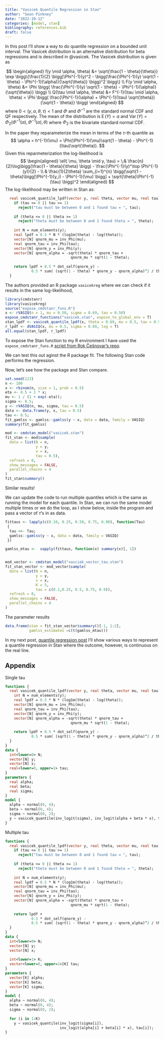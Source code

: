 ```yaml
---
title: "Vasicek Quantile Regression in Stan"
author: "Sean Pinkney"
date: "2022-10-12"
categories: [model, stan]
bibliography: references.bib
draft: false
---
```


In this post I'll show a way to do quantile regression on a bounded unit interval. The Vasicek distribution is an alternative distribution for beta regressions and is described in @vasicek. The Vasicek distribution is given as

$$
  \begin{aligned}
f(y \mid \alpha, \theta) &= \sqrt{\frac{1 - \theta}{\theta}} \exp \bigg\{\frac{1}{2} \bigg[\Phi^{-1}(y)^2 - 
                                                                                             \bigg(\frac{\Phi^{-1}(y) \sqrt{1 - \theta} - \Phi^{-1}(\alpha)}{\sqrt{\theta}} \bigg)^2
                                                                                           \bigg\} \\
F(y \mid \alpha, \theta) &= \Phi \bigg( \frac{\Phi^{-1}(y) \sqrt{1 - \theta} - \Phi^{-1}(\alpha)}{\sqrt{\theta}} \bigg) \\
Q(\tau \mid \alpha, \theta) &= F^{-1}(\tau \mid \alpha, \theta) = \Phi \bigg( \frac{\Phi^{-1}(\alpha) + \Phi^{-1}(\tau) \sqrt{\theta}}{\sqrt{1 - \theta}} \bigg)
\end{aligned}
$$ where $0 < (y, \alpha, \theta, \tau) < 1$ and $\Phi$ and $\Phi^{-1}$ are the standard normal CDF and QF respectively. The mean of the distribution is $\operatorname{E}(Y) = \alpha$ and $\operatorname{Var}(Y) = \Phi_2(\Phi^{-1}(\alpha), \Phi^{-1}(\alpha), \theta)$ where $\Phi_2$ is the bivariate standard normal CDF.

In the paper they reparameterize the mean in terms of the $\tau$-th quantile as $$
\alpha = h^{-1}(\mu) = \Phi(\Phi^{-1}(\mu)\sqrt{1 - \theta} - \Phi^{-1}(\tau)\sqrt{\theta}).
$$ Given this reparmeterization the log-likelihood is $$
\begin{aligned}
\ell( \mu, \theta \mid y, \tau) = \;& \frac{n}{2}\log\bigg(\frac{1 - \theta}{\theta} \bigg) - \frac{\Phi^{-1}(y)^\top \Phi^{-1}(y)}{2} - \\
& \frac{1}{2\theta} \sum_{i=1}^{n} \bigg(\sqrt{1 - \theta}\bigg[\Phi^{-1}(y_i) - \Phi^{-1}(\mu) \bigg] + \sqrt{\theta}\Phi^{-1}(\tau) \bigg)^2
\end{aligned}
$$ The log-likelihood may be written in Stan as:

``` stan
  real vasicek_quantile_lpdf(vector y, real theta, vector mu, real tau) {
    if (tau <= 0 || tau >= 1) 
      reject("tau must be between 0 and 1 found tau = ", tau);
    
    if (theta <= 0 || theta >= 1) 
      reject("theta must be between 0 and 1 found theta = ", theta);
    
    int N = num_elements(y);
    real lpdf = 0.5 * N * (log1m(theta) - log(theta));
    vector[N] qnorm_mu = inv_Phi(mu);
    real qnorm_tau = inv_Phi(tau);
    vector[N] qnorm_y = inv_Phi(y);
    vector[N] qnorm_alpha = -sqrt(theta) * qnorm_tau + 
                              qnorm_mu * sqrt(1 - theta);
    
    return lpdf + 0.5 * dot_self(qnorm_y) -
            0.5 * sum( (sqrt(1 - theta) * qnorm_y - qnorm_alpha)^2 / theta);
  }
```

The authors provided an R package `vasicekreg` where we can check if it results in the same log-likelihood,

```r
library(cmdstanr)
library(vasicekreg)
source("expose_cmdstanr_funs.R")
x <- rVASIQ(n = 1, mu = 0.50, sigma = 0.69, tau = 0.50)
expose_cmdstanr_functions("vasicek.stan", expose_to_global_env = T)
stan_lpdf <- vasicek_quantile_lpdf(x, theta = 0.69, mu = 0.5, tau = 0.5)
r_lpdf <- dVASIQ(x, mu = 0.5, sigma = 0.69, log = T)
all.equal(stan_lpdf, r_lpdf)
```

To expose the Stan function to my R environment I have used the `expose_cmdstanr_funs.R` [script from Rok Češnovar's repo](https://github.com/rok-cesnovar/misc/blob/master/expose-cmdstanr-functions/expose_cmdstanr_functions.R).

We can test this out aginst the R package fit. The following Stan code performs the regression.

Now, let's see how the package and Stan compare.

```r
set.seed(123)
n <- 100
x <- rbinom(n, size = 1, prob = 0.5)
eta <- 0.5 + 1 * x;
mu <- 1 / (1 + exp(-eta));
sigma <- 0.5;
y <- rVASIQ(n, mu, sigma, tau = 0.5)
data <- data.frame(y, x, tau = 0.5)
tau <- 0.5;
fit_gamlss <- gamlss::gamlss(y ~ x, data = data, family = VASIQ)
summary(fit_gamlss)

mod <- cmdstan_model("vasicek.stan")
fit_stan <- mod$sample(
  data = list(N = n,
              y = y,
              x = x,
              tau = 0.5),
  refresh = 0,
  show_messages = FALSE,
  parallel_chains = 4
)
fit_stan$summary()
```

Similar results!

We can update the code to run multiple quantiles which is the same as running the model for each quantile. In Stan, we can run the same model multiple times or we do the loop, as I show below, inside the program and pass a vector of $\tau$'s in as data.

```r
fittaus <- lapply(c(0.10, 0.25, 0.50, 0.75, 0.90), function(Tau)
 {
  tau <<- Tau; 
  gamlss::gamlss(y ~ x, data = data, family = VASIQ)
 })

gamlss_mtau <-  sapply(fittaus, function(x) summary(x)[, 1])


mod_vector <- cmdstan_model("vasciek_vector_tau.stan")
fit_stan_vector <- mod_vector$sample(
  data = list(N = n,
              y = y,
              x = x,
              K = 5,
              tau = c(0.1,0.25, 0.5, 0.75, 0.9)),
  refresh = 0,
  show_messages = FALSE,
  parallel_chains = 4
)
```

The parameter results

```r
data.frame(stan = fit_stan_vector$summary()[-1, 1:2], 
           gamlss_estimates =c(t(gamlss_mtau)))
```

In my next post, [quantile regression post](/posts/post-1-quantile-reg/quantile-reg.qmd) I'll show various ways to represent a quantile regression in Stan where the outcome, however, is continuous on the real line.

## Appendix

Single tau

``` stan
functions {
  real vasicek_quantile_lpdf(vector y, real theta, vector mu, real tau) {
    int N = num_elements(y);
    real lpdf = 0.5 * N * (log1m(theta) - log(theta));
    vector[N] qnorm_mu = inv_Phi(mu);
    real qnorm_tau = inv_Phi(tau);
    vector[N] qnorm_y = inv_Phi(y);
    vector[N] qnorm_alpha = -sqrt(theta) * qnorm_tau + 
                              qnorm_mu * sqrt(1 - theta);
    
    return lpdf + 0.5 * dot_self(qnorm_y) - 
            0.5 * sum( (sqrt(1 - theta) * qnorm_y - qnorm_alpha)^2 / theta);
  }
}
data {
  int<lower=0> N;
  vector[N] y;
  vector[N] x;
  real<lower=0, upper=1> tau;
} 
parameters {
  real alpha;
  real beta;
  real sigma;
} 
model {
  alpha ~ normal(0, 4);
  beta ~ normal(0, 4);
  sigma ~ normal(0, 2);
  y ~ vasicek_quantile(inv_logit(sigma), inv_logit(alpha + beta * x), tau);
}
```

Multiple tau

``` stan
functions {
  real vasicek_quantile_lpdf(vector y, real theta, vector mu, real tau) {
    if (tau <= 0 || tau >= 1) 
      reject("tau must be between 0 and 1 found tau = ", tau);
    
    if (theta <= 0 || theta >= 1) 
      reject("theta must be between 0 and 1 found theta = ", theta);
    
    int N = num_elements(y);
    real lpdf = 0.5 * N * (log1m(theta) - log(theta));
    vector[N] qnorm_mu = inv_Phi(mu);
    real qnorm_tau = inv_Phi(tau);
    vector[N] qnorm_y = inv_Phi(y);
    vector[N] qnorm_alpha = -sqrt(theta) * qnorm_tau +  
                              qnorm_mu * sqrt(1 - theta);
    
    return lpdf + 
            0.5 * dot_self(qnorm_y) - 
            0.5 * sum( (sqrt(1 - theta) * qnorm_y - qnorm_alpha)^2 / theta);
  }
}
data {
  int<lower=0> N;
  vector[N] y;
  vector[N] x;
  
  int<lower=1> K;
  vector<lower=0, upper=1>[K] tau;
} 
parameters {
  vector[K] alpha;
  vector[K] beta;
  vector[K] sigma;
} 
model {
  alpha ~ normal(0, 4);
  beta ~ normal(0, 4);
  sigma ~ normal(0, 2);
  
  for (i in 1:K)
    y ~ vasicek_quantile(inv_logit(sigma[i]), 
                         inv_logit(alpha[i] + beta[i] * x), tau[i]);
}
```
